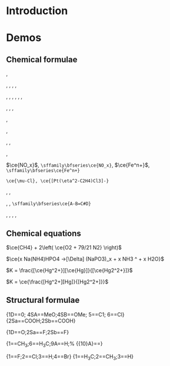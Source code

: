 
# Introduction

# Demos

## Chemical formulae

\ce{H2O}, \ce{Sb2O3}

\ce{H+}, \ce{CrO4^2-},  \ce{[AgCl2]-}, \ce{Y^99+}, \ce{Y^{99+}}

\ce{Fe^{II}Fe^{III}2O4},  \ce{2H2O}, \ce{2 H2O}, \ce{0.5H2O}, \ce{1/2H2O}, \ce{(1/2)H2O} , \ce{$n$H2O}

\ce{^{227}_{90}Th+}, \ce{^227_90Th+}, \ce{^{0}_{-1}n^{-}}, \ce{^0_-1n-}

\ce{H{}^3HO}, \ce{H^3HO}

\ce{(NH4)2S}, \ce{[\{(X2)3\}2]^3+}

\ce{H2(aq)}, \ce{CO3^2-{}_{(aq)}}, \ce{NaOH(aq,$\infty$)}

\ce{OCO^{.-}}, \ce{NO^{(2.)-}}

$\ce{NO_x}$, `\sffamily\bfseries\ce{NO_x}`, $\ce{Fe^n+}$, `\sffamily\bfseries\ce{Fe^n+}`

`\ce{\mu-Cl}, \ce{[Pt(\eta^2-C2H4)Cl3]-}`

\ce{KCr(SO4)2*12H2O}, \ce{KCr(SO4)2.12H2O}, \ce{KCr(SO4)2 * 12 H2O}

\ce{C6H5-CHO}, \ce{A-B=C#D}, `\sffamily\bfseries\ce{A-B=C#D}`

\ce{A\bond{-}B\bond{=}C\bond{#}D},  \ce{A\bond{~}B\bond{~-}C}, \ce{A\bond{~--}B\bond{~=}C\bond{-~-}D}, \ce{A\bond{...}B\bond{....}C}, \ce{A\bond{->}B\bond{<-}C}

## Chemical equations

\ce{A -> B}

\ce{A <- B}

\ce{A <-> B}

\ce{A <--> B}

\ce{A <=> B}

\ce{A <=>> B}

\ce{A <<=> B}

\ce{A ->[\ce{H2O}] B}


\ce{A ->[{text above}][{text below}] B}

\ce{A ->[x][x_i] B}

\ce{A ->[x] B}

\ce{A + B}

\ce{A - B}

\ce{A = B}

\ce{A \pm B}


\ce{SO4^2- + Ba^2+ -> BaSO4 v}
  
\ce{A v B (v) -> B ^ B (^)}


$\ce{CH4} + 2\left( \ce{O2 + 79/21 N2} \right)$

$\ce{x Na(NH4)HPO4 ->[\Delta] (NaPO3)_x + x NH3 ^ + x H2O}$

\ce{CO2 + C -> 2 CO}

\ce{Hg^2+ ->[I-] HgI2
            ->[I-] [Hg^{II}I4]^2-}
            
\ce{Zn^2+ ->[\ce{+ 2OH-}][\ce{+ 2H+}] Zn(OH)2 v <=>[\ce{+ 2OH-}][\ce{+ 2H+}] [Zn(OH)4]^2-}

$K = \frac{[\ce{Hg^2+}][\ce{Hg}]}{[\ce{Hg2^2+}]}$

$K = \ce{\frac{[Hg^2+][Hg]}{[Hg2^2+]}}$


## Structural formulae

\bzdrh{1==Br;4==Br} \bzdrv{1==Br;4==Br}
\bzdrv[l]{1==Br;4==Br} \bzdrv[c]{1==Br;4==Br}

\bzdrv[pa]{1D==O;4D==%
\lmoiety{CH$_{3}$SO$_{2}$--N};%
2==CH$_{3}$}
\bzdrv[pa]{1D==O;4D==%
\rmoiety{N--SO$_{2}$CH$_{3}$};%
2==CH$_{3}$}

\cyclohexanev{1==1;%
2d==2D;%
3A==3A;%
4B==4B;%
5Sa==5Sa;5Sb==5Sb;%
6Sa==6Sa;6Sb==6Sb} 

\cyclohexaneh
[bdf]{1==Br;4==Br}
\cyclohexanev
[A]{1==Br;4==Br} 

\sixheterov[eb]{1==N}
{1D==0;
4SA==MeO;4SB==OMe;
5==C1;
6==Cl}
\threehetero[H]{2==C}
{2Sa==COOH;2Sb==COOH}

\pyrazinev[l{1+}{4+}]
{1==H;4==H;2==Cl;6==Cl} 

\cyclohexanev
{1D==O;2Sa==F;2Sb==F}
\cyclohexaneh[c]
{1==Cl;4==F;2==CH$_{3}$}

\naphdrv[ob]
{1Sb==Br;1Sa==Br;3D==O}
\naphdrh[A]
{1==Cl;4==F;2==CH$_{3}$} 

\decaheterov[af]{4==O}
{1==CH$_3$;6==H$_3$C;9A==H;%
{{10}A}==\lmoiety{HOCH$_2$}}
\nonaheterov[bjge]{1==S;2==N}{3==Cl}

\chair{1D==O;%
2Se==H$_3$C;2Sa==CH$_3$;%
6Se==CH$_3$;6Sa==CH$_3$}

\tetrahedral{0==C;1D==O;2==Cl;%
4==Cl}
\qquad
\tetrahedral[{0+}]{0==N;%
1==H;2==CH$_3$;3==H;4==H}

\rtrigonal{0==C;1D==O;2==Cl;3==F}
\qquad
\ltrigonal{0==C;1D==O;2==Cl;3==F}
\utrigonal{0==C;1D==O;2==Cl;3==F}
\Utrigonal{0==C;1D==O;2==Cl;3==F}
\dtrigonal{0==C;1D==O;2==Cl;3==F}
\qquad
\Dtrigonal{0==C;1D==O;2==Cl;3==F}

\ethylene{1==C;2==C}
{1==F;2==Cl;3==H;4==Br}
\qquad
\ethylenev[t{2+}]{1==C;2==N}
{1==H$_3$C;2==CH$_3$;3==H} 
